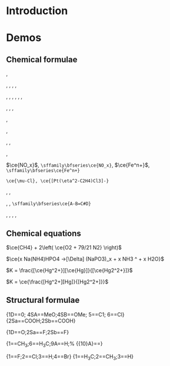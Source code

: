 
# Introduction

# Demos

## Chemical formulae

\ce{H2O}, \ce{Sb2O3}

\ce{H+}, \ce{CrO4^2-},  \ce{[AgCl2]-}, \ce{Y^99+}, \ce{Y^{99+}}

\ce{Fe^{II}Fe^{III}2O4},  \ce{2H2O}, \ce{2 H2O}, \ce{0.5H2O}, \ce{1/2H2O}, \ce{(1/2)H2O} , \ce{$n$H2O}

\ce{^{227}_{90}Th+}, \ce{^227_90Th+}, \ce{^{0}_{-1}n^{-}}, \ce{^0_-1n-}

\ce{H{}^3HO}, \ce{H^3HO}

\ce{(NH4)2S}, \ce{[\{(X2)3\}2]^3+}

\ce{H2(aq)}, \ce{CO3^2-{}_{(aq)}}, \ce{NaOH(aq,$\infty$)}

\ce{OCO^{.-}}, \ce{NO^{(2.)-}}

$\ce{NO_x}$, `\sffamily\bfseries\ce{NO_x}`, $\ce{Fe^n+}$, `\sffamily\bfseries\ce{Fe^n+}`

`\ce{\mu-Cl}, \ce{[Pt(\eta^2-C2H4)Cl3]-}`

\ce{KCr(SO4)2*12H2O}, \ce{KCr(SO4)2.12H2O}, \ce{KCr(SO4)2 * 12 H2O}

\ce{C6H5-CHO}, \ce{A-B=C#D}, `\sffamily\bfseries\ce{A-B=C#D}`

\ce{A\bond{-}B\bond{=}C\bond{#}D},  \ce{A\bond{~}B\bond{~-}C}, \ce{A\bond{~--}B\bond{~=}C\bond{-~-}D}, \ce{A\bond{...}B\bond{....}C}, \ce{A\bond{->}B\bond{<-}C}

## Chemical equations

\ce{A -> B}

\ce{A <- B}

\ce{A <-> B}

\ce{A <--> B}

\ce{A <=> B}

\ce{A <=>> B}

\ce{A <<=> B}

\ce{A ->[\ce{H2O}] B}


\ce{A ->[{text above}][{text below}] B}

\ce{A ->[x][x_i] B}

\ce{A ->[x] B}

\ce{A + B}

\ce{A - B}

\ce{A = B}

\ce{A \pm B}


\ce{SO4^2- + Ba^2+ -> BaSO4 v}
  
\ce{A v B (v) -> B ^ B (^)}


$\ce{CH4} + 2\left( \ce{O2 + 79/21 N2} \right)$

$\ce{x Na(NH4)HPO4 ->[\Delta] (NaPO3)_x + x NH3 ^ + x H2O}$

\ce{CO2 + C -> 2 CO}

\ce{Hg^2+ ->[I-] HgI2
            ->[I-] [Hg^{II}I4]^2-}
            
\ce{Zn^2+ ->[\ce{+ 2OH-}][\ce{+ 2H+}] Zn(OH)2 v <=>[\ce{+ 2OH-}][\ce{+ 2H+}] [Zn(OH)4]^2-}

$K = \frac{[\ce{Hg^2+}][\ce{Hg}]}{[\ce{Hg2^2+}]}$

$K = \ce{\frac{[Hg^2+][Hg]}{[Hg2^2+]}}$


## Structural formulae

\bzdrh{1==Br;4==Br} \bzdrv{1==Br;4==Br}
\bzdrv[l]{1==Br;4==Br} \bzdrv[c]{1==Br;4==Br}

\bzdrv[pa]{1D==O;4D==%
\lmoiety{CH$_{3}$SO$_{2}$--N};%
2==CH$_{3}$}
\bzdrv[pa]{1D==O;4D==%
\rmoiety{N--SO$_{2}$CH$_{3}$};%
2==CH$_{3}$}

\cyclohexanev{1==1;%
2d==2D;%
3A==3A;%
4B==4B;%
5Sa==5Sa;5Sb==5Sb;%
6Sa==6Sa;6Sb==6Sb} 

\cyclohexaneh
[bdf]{1==Br;4==Br}
\cyclohexanev
[A]{1==Br;4==Br} 

\sixheterov[eb]{1==N}
{1D==0;
4SA==MeO;4SB==OMe;
5==C1;
6==Cl}
\threehetero[H]{2==C}
{2Sa==COOH;2Sb==COOH}

\pyrazinev[l{1+}{4+}]
{1==H;4==H;2==Cl;6==Cl} 

\cyclohexanev
{1D==O;2Sa==F;2Sb==F}
\cyclohexaneh[c]
{1==Cl;4==F;2==CH$_{3}$}

\naphdrv[ob]
{1Sb==Br;1Sa==Br;3D==O}
\naphdrh[A]
{1==Cl;4==F;2==CH$_{3}$} 

\decaheterov[af]{4==O}
{1==CH$_3$;6==H$_3$C;9A==H;%
{{10}A}==\lmoiety{HOCH$_2$}}
\nonaheterov[bjge]{1==S;2==N}{3==Cl}

\chair{1D==O;%
2Se==H$_3$C;2Sa==CH$_3$;%
6Se==CH$_3$;6Sa==CH$_3$}

\tetrahedral{0==C;1D==O;2==Cl;%
4==Cl}
\qquad
\tetrahedral[{0+}]{0==N;%
1==H;2==CH$_3$;3==H;4==H}

\rtrigonal{0==C;1D==O;2==Cl;3==F}
\qquad
\ltrigonal{0==C;1D==O;2==Cl;3==F}
\utrigonal{0==C;1D==O;2==Cl;3==F}
\Utrigonal{0==C;1D==O;2==Cl;3==F}
\dtrigonal{0==C;1D==O;2==Cl;3==F}
\qquad
\Dtrigonal{0==C;1D==O;2==Cl;3==F}

\ethylene{1==C;2==C}
{1==F;2==Cl;3==H;4==Br}
\qquad
\ethylenev[t{2+}]{1==C;2==N}
{1==H$_3$C;2==CH$_3$;3==H} 
